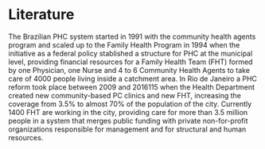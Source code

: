# Literature {-}


     

The Brazilian PHC system started in 1991 with the community health agents program and scaled up to the Family Health Program in 1994 when the initiative as a federal policy stablished a structure for PHC at the municipal level, providing financial resources for a Family Health Team (FHT) formed by one Physician, one Nurse and 4 to 6 Community Health Agents to take care of 4000 people living inside a catchment area. In Rio de Janeiro a PHC reform took place between 2009 and 2016115 when the Health Department created new community-based PC clinics and new FHT, increasing the coverage from 3.5% to almost 70% of the population of the city. Currently 1400 FHT are working in the city, providing care for more than 3.5 million people in a system that merges public funding with private non-for-profit organizations responsible for management and for structural and human resources.